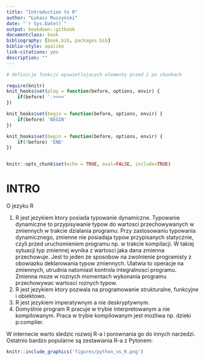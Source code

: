 ```yaml
--- 
title: "Introduction to R"
author: "Łukasz Muszyński"
date: "`r Sys.Date()`"
output: bookdown::gitbook
documentclass: book
bibliography: [book.bib, packages.bib]
biblio-style: apalike
link-citations: yes
description: ""
---
```



```r

# definicje funkcji wyswietlajacych elementy przed i po chunkach

require(knitr)
knit_hooks$set(play = function(before, options, envir) {
    if(before) '.>>>>'
})

knit_hooks$set(begin = function(before, options, envir) {
    if(before) 'BEGIN'
})

knit_hooks$set(begin = function(before, options, envir) {
    if(!before) 'END'
})


knitr::opts_chunk$set(echo = TRUE, eval=FALSE, include=TRUE)


```

# INTRO

O jezyku R

1. R jest jezykiem ktory posiada typowanie dynamiczne. Typowanie dynamiczne to przypisywanie typow do wartosci przechowywanych w zmiennych w trakcie dzialania programu. Przy zastosowaniu typowania dynamicznego, zmienne nie posiadaja typow przypisanych statycznie, czyli przed uruchomieniem programu np. w trakcie kompilacji. W takiej sytuacji typ zmiennej wynika z wartosci jaka dana zmienna przechowuje. Jest to jeden ze sposobow na zwolnienie programisty z obowiazku deklarowania typow zmiennych. Ulatwia to operacje na zmiennych, utrudnia natomiast kontrola integralnosci programu. Zmienna moze w roznych momentach wykonania programu przechowywac wartosci roznych typow.
2. R jest jezykiem ktory pozwala na programowanie strukturalne, funkcyjne i obiektowo.
3. R jest jezykiem imperatywnym a nie deskryptywnym. 
4. Domyślnie program R pracuje w trybie interpretowanym a nie kompilowanym. Praca w trybie kompilowanym jest możliwa np. dzieki p:complier.

W internecie warto sledzic rozwoj R-a i porownania go do innych narzedzi. Ostatnio bardzo popularne są zestawiania R-a z Pytonem: 

```r
knitr::include_graphics('figures/python_vs_R.png')
```



